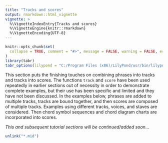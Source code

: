 ```yaml
---
title: "Tracks and scores"
output: rmarkdown::html_vignette
vignette: >
  %\VignetteIndexEntry{Tracks and scores}
  %\VignetteEngine{knitr::rmarkdown}
  %\VignetteEncoding{UTF-8}
---
```


```r
knitr::opts_chunk$set(
  collapse = TRUE, comment = "#>", message = FALSE, warning = FALSE, error = FALSE, tidy = TRUE, out.width = "100%"
)
library(tabr)
tabr_options(lilypond = "C:/Program Files (x86)/LilyPond/usr/bin/lilypond.exe")
```

This section puts the finishing touches on combining phrases into tracks and tracks into scores. The functions `track` and `score` have been used repeatedly in earlier sections out of necessity in order to demonstrate complete examples, but their use has been specific and limited and they have not been discussed.
In the examples below, phrases are added to multiple tracks, tracks are bound together, and then scores are composed of multiple tracks. Examples using different tracks, voices, and staves are considered. Then chord symbol sequences and chord diagram charts are incorporated into scores.

*This and subsequent tutorial sections will be continued/added soon...*

```r
unlink("*.mid")
```
